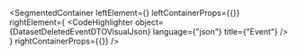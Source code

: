 
<SegmentedContainer
  leftElement={<DatasetDeletedEventDTODesc />}
  leftContainerProps={{}}
  rightElement={
    <CodeHighlighter
      object={DatasetDeletedEventDTOVisualJson}
      language={"json"}
      title={"Event"}
    />
  }
  rightContainerProps={{}}
/>
